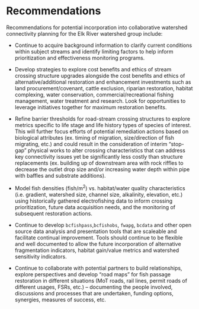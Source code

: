 # Recommendations

Recommendations for potential incorporation into collaborative watershed connectivity planning for the Elk River watershed group include:


 * Continue to acquire background information to clarify current conditions within subject streams and identify limiting factors to help inform prioritization and effectiveness monitoring programs.  
 
 * Develop strategies to explore cost benefits and ethics of stream crossing structure upgrades alongside the cost benefits and ethics of alternative/additional restoration and enhancement investments such as land procurement/covenant, cattle exclusion, riparian restoration, habitat complexing, water conservation, commercial/recreational fishing management, water treatment and research. Look for opportunities to leverage initiatives together for maximum restoration benefits.
 
 * Refine barrier thresholds for road-stream crossing structures to explore metrics specific to life stage and life history types of species of interest. This will further focus efforts of potential remediation actions based on biological attributes (ex. timing of migration, size/direction of fish migrating, etc.) and could result in the consideration of interim "stop-gap" physical works to alter crossing characteristics that can address key connectivity issues yet be significantly less costly than structure replacements (ex. building up of downstream area with rock riffles to decrease the outlet drop size and/or increasing water depth within pipe with baffles and substrate additions).
 
 * Model fish densities (fish/m^2^) vs. habitat/water quality characteristics (i.e. gradient, watershed size, channel size, alkalinity, elevation, etc.) using historically gathered electrofishing data to inform crossing prioritization, future data acquisition needs, and the monitoring of subsequent restoration actions.

  * Continue to develop `bcfishpass`,`bcfishobs`, `fwapg`, `bcdata` and other open source data analysis and presentation tools that are scaleable and facilitate continual improvement.  Tools should continue to be flexible and well documented to allow the future incorporation of alternative fragmentation indicators, habitat gain/value metrics and watershed sensitivity indicators.
 
 * Continue to collaborate with potential partners to build relationships, explore perspectives and develop “road maps” for fish passage restoration in different situations (MoT roads, rail lines, permit roads of different usages, FSRs, etc.) – documenting the people involved, discussions and processes that are undertaken, funding options, synergies, measures of success, etc. 



